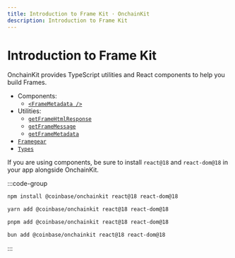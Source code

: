 ```yaml
---
title: Introduction to Frame Kit · OnchainKit
description: Introduction to Frame Kit
---
```


# Introduction to Frame Kit

OnchainKit provides TypeScript utilities and React components to help you build Frames.

- Components:
  - [`<FrameMetadata />`](/frame/frame-metadata)
- Utilities:
  - [`getFrameHtmlResponse`](/frame/get-frame-html-response)
  - [`getFrameMessage`](/frame/get-frame-message)
  - [`getFrameMetadata`](/frame/get-frame-metadata)
- [`Framegear`](/frame/framegear)
- [`Types`](/frame/types)

If you are using components, be sure to install `react@18` and `react-dom@18` in your app alongside OnchainKit.

:::code-group

```bash [npm]
npm install @coinbase/onchainkit react@18 react-dom@18
```

```bash [yarn]
yarn add @coinbase/onchainkit react@18 react-dom@18
```

```bash [pnpm]
pnpm add @coinbase/onchainkit react@18 react-dom@18
```

```bash [bun]
bun add @coinbase/onchainkit react@18 react-dom@18
```

:::

